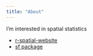 ```yaml
---
title: "About"
---
```


I'm interested in spatial statistics

- [r-spatial-website](https://www.r-spatial.org)
- [sf package](https://r-spatial.github.io/sf)

